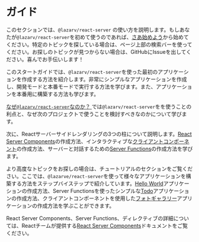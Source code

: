 # ガイド

このセクションでは、`@lazarv/react-server` の使い方を説明します。もしあなたが`@lazarv/react-server`を初めて使うのであれば、[さあ始めよう](/guide/get-started)から始めてください。特定のトピックを探している場合は、ページ上部の検索バーを使ってください。お探しのトピックが見つからない場合は、GitHubにIssueを出してください。喜んでお手伝いします！

このスタートガイドでは、`@lazarv/react-server`を使った最初のアプリケーションを作成する方法を紹介します。非常にシンプルなアプリケーションを作成し、開発モードと本番モードで実行する方法を学びます。また、アプリケーションを本番用に構築する方法も学びます。

[なぜ`@lazarv/react-server`なのか？ ](/guide/why) では`@lazarv/react-server`をを使うことの利点と、なぜ次のプロジェクトで使うことを検討すべきなのかについて学びます。

次に、Reactサーバーサイドレンダリングの3つの柱について説明します。[React Server Components](/guide/server-components)の作成方法、インタラクティブな[クライアントコンポーネント](/guide/client-components)の作成方法、サーバーと対話するための[Server Functions](/guide/server-functions)の作成方法を学びます。

より高度なトピックをお探しの場合は、チュートリアルのセクションをご覧ください。ここでは、`@lazarve/react-server`を使って様々なアプリケーションを構築する方法をステップバイステップで紹介しています。[Hello World](/tutorials/hello-world)アプリケーションの作成方法、Server Functionsを使ったシンプルな[Todo](/tutorials/todo-app)アプリケーションの作成方法、クライアントコンポーネントを使用した[フォトギャラリー](/tutorials/photos)アプリケーションの作成方法を学ぶことができます。

React Server Components、Server Functions、ディレクティブの詳細については、Reactチームが提供する[React Server Components](https://react.dev/reference/rsc/server-components)ドキュメントをご覧ください。